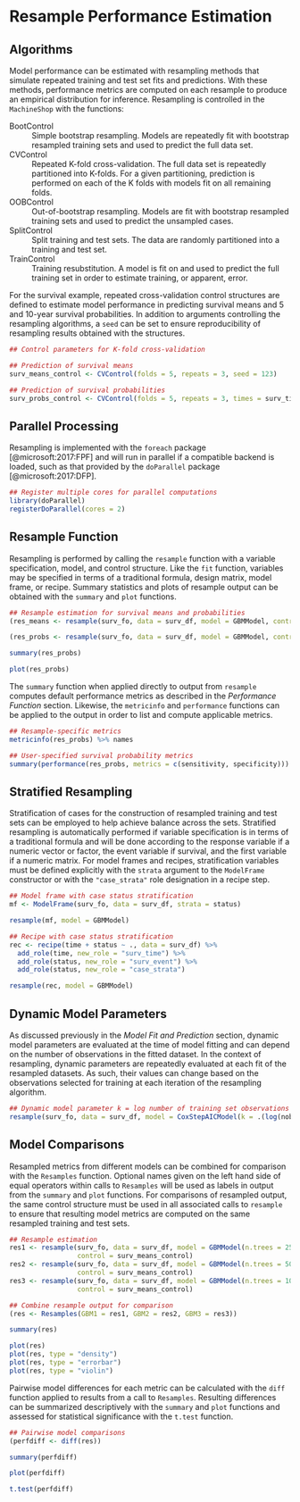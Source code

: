 # Resample Performance Estimation


## Algorithms

Model performance can be estimated with resampling methods that simulate repeated training and test set fits and predictions.  With these methods, performance metrics are computed on each resample to produce an empirical distribution for inference.  Resampling is controlled in the `MachineShop` with the functions:

BootControl
  : Simple bootstrap resampling.  Models are repeatedly fit with bootstrap resampled training sets and used to predict the full data set.

CVControl
  : Repeated K-fold cross-validation.  The full data set is repeatedly partitioned into K-folds.  For a given partitioning, prediction is performed on each of the K folds with models fit on all remaining folds.

OOBControl
  : Out-of-bootstrap resampling.  Models are fit with bootstrap resampled training sets and used to predict the unsampled cases.
  
SplitControl
  : Split training and test sets.  The data are randomly partitioned into a training and test set.
  
TrainControl
  : Training resubstitution.  A model is fit on and used to predict the full training set in order to estimate training, or apparent, error.
  
For the survival example, repeated cross-validation control structures are defined to estimate model performance in predicting survival means and 5 and 10-year survival probabilities.  In addition to arguments controlling the resampling algorithms, a `seed` can be set to ensure reproducibility of resampling results obtained with the structures.

```r
## Control parameters for K-fold cross-validation

## Prediction of survival means
surv_means_control <- CVControl(folds = 5, repeats = 3, seed = 123)

## Prediction of survival probabilities
surv_probs_control <- CVControl(folds = 5, repeats = 3, times = surv_times, seed = 123)
```


## Parallel Processing

Resampling is implemented with the `foreach` package [@microsoft:2017:FPF] and will run in parallel if a compatible backend is loaded, such as that provided by the `doParallel` package [@microsoft:2017:DFP].

```r
## Register multiple cores for parallel computations
library(doParallel)
registerDoParallel(cores = 2)
```


## Resample Function

Resampling is performed by calling the `resample` function with a variable specification, model, and control structure.  Like the `fit` function, variables may be specified in terms of a traditional formula, design matrix, model frame, or recipe.  Summary statistics and plots of resample output can be obtained with the `summary` and `plot` functions.

```r
## Resample estimation for survival means and probabilities
(res_means <- resample(surv_fo, data = surv_df, model = GBMModel, control = surv_means_control))

(res_probs <- resample(surv_fo, data = surv_df, model = GBMModel, control = surv_probs_control))

summary(res_probs)

plot(res_probs)
```

The `summary` function when applied directly to output from `resample` computes default performance metrics as described in the *Performance Function* section.  Likewise, the `metricinfo` and `performance` functions can be applied to the output in order to list and compute applicable metrics.

```r
## Resample-specific metrics
metricinfo(res_probs) %>% names

## User-specified survival probability metrics
summary(performance(res_probs, metrics = c(sensitivity, specificity)))
```


## Stratified Resampling

Stratification of cases for the construction of resampled training and test sets can be employed to help achieve balance across the sets.  Stratified resampling is automatically performed if variable specification is in terms of a traditional formula and will be done according to the response variable if a numeric vector or factor, the event variable if survival, and the first variable if a numeric matrix.  For model frames and recipes, stratification variables must be defined explicitly with the `strata` argument to the `ModelFrame` constructor or with the `"case_strata"` role designation in a recipe step. 

```r
## Model frame with case status stratification
mf <- ModelFrame(surv_fo, data = surv_df, strata = status)

resample(mf, model = GBMModel)

## Recipe with case status stratification
rec <- recipe(time + status ~ ., data = surv_df) %>%
  add_role(time, new_role = "surv_time") %>%
  add_role(status, new_role = "surv_event") %>%
  add_role(status, new_role = "case_strata")

resample(rec, model = GBMModel)
```


## Dynamic Model Parameters

As discussed previously in the *Model Fit and Prediction* section, dynamic model parameters are evaluated at the time of model fitting and can depend on the number of observations in the fitted dataset.  In the context of resampling, dynamic parameters are repeatedly evaluated at each fit of the resampled datasets.  As such, their values can change based on the observations selected for training at each iteration of the resampling algorithm.

```r
## Dynamic model parameter k = log number of training set observations
resample(surv_fo, data = surv_df, model = CoxStepAICModel(k = .(log(nobs))))
```


## Model Comparisons

Resampled metrics from different models can be combined for comparison with the `Resamples` function.  Optional names given on the left hand side of equal operators within calls to `Resamples` will be used as labels in output from the `summary` and `plot` functions.  For comparisons of resampled output, the same control structure must be used in all associated calls to `resample` to ensure that resulting model metrics are computed on the same resampled training and test sets.

```r
## Resample estimation
res1 <- resample(surv_fo, data = surv_df, model = GBMModel(n.trees = 25),
                 control = surv_means_control)
res2 <- resample(surv_fo, data = surv_df, model = GBMModel(n.trees = 50),
                 control = surv_means_control)
res3 <- resample(surv_fo, data = surv_df, model = GBMModel(n.trees = 100),
                 control = surv_means_control)

## Combine resample output for comparison
(res <- Resamples(GBM1 = res1, GBM2 = res2, GBM3 = res3))

summary(res)

plot(res)
plot(res, type = "density")
plot(res, type = "errorbar")
plot(res, type = "violin")
```

Pairwise model differences for each metric can be calculated with the `diff` function applied to results from a call to `Resamples`.  Resulting differences can be summarized descriptively with the `summary` and `plot` functions and assessed for statistical significance with the `t.test` function.

```r
## Pairwise model comparisons
(perfdiff <- diff(res))

summary(perfdiff)

plot(perfdiff)
```

```r
t.test(perfdiff)
```
